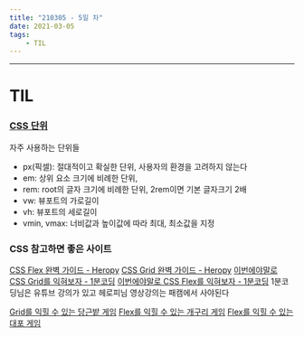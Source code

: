 ```yaml
---
title: "210305 - 5일 차"
date: 2021-03-05
tags:
    - TIL
---
```


---

# TIL

### [CSS 단위](https://developer.mozilla.org/en-US/docs/Learn/CSS/Building_blocks/Values_and_units#numbers_lengths_and_percentages)

자주 사용하는 단위들

-   px(픽셀): 절대적이고 확실한 단위, 사용자의 환경을 고려하지 않는다
-   em: 상위 요소 크기에 비례한 단위,
-   rem: root의 글자 크기에 비례한 단위, 2rem이면 기본 글자크기 2배
-   vw: 뷰포트의 가로길이
-   vh: 뷰포트의 세로길이
-   vmin, vmax: 너비값과 높이값에 따라 최대, 최소값을 지정

### CSS 참고하면 좋은 사이트

[CSS Flex 완벽 가이드 - Heropy](https://heropy.blog/2018/11/24/css-flexible-box/)
[CSS Grid 완벽 가이드 - Heropy](https://heropy.blog/2019/08/17/css-grid/)
[이번에야말로 CSS Grid를 익혀보자 - 1분코딩](https://studiomeal.com/archives/533)
[이번에야말로 CSS Flex를 익혀보자 - 1분코딩](https://studiomeal.com/archives/197)
1분코딩님은 유튜브 강의가 있고 헤로피님 영상강의는 패캠에서 사야된다

[Grid를 익힐 수 있는 당근밭 게임](https://cssgridgarden.com/#ko)
[Flex를 익힐 수 있는 개구리 게임](https://flexboxfroggy.com/#ko)
[Flex를 익힐 수 있는 대포 게임](http://www.flexboxdefense.com/)
